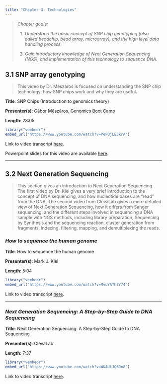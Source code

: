 ```yaml
---
title: "Chapter 3: Technologies"
---
```


> *Chapter goals:*
>
> 1.  *Understand the basic concept of SNP chip genotyping (also called beadchip, bead array, microarray), and the high level data handling process.*
>
> 2.  *Gain introductory knowledge of Next Generation Sequencing (NGS), and implementation of this technology to sequence DNA.*

## 3.1 SNP array genotyping {#sec-section1}

> This video by Dr. Mészáros is focused on understanding the SNP chip technology: how SNP chips work and why they are useful.

**Title**: SNP Chips (Introduction to genomics theory)

**Presenter(s)**: Gábor Mészáros, Genomics Boot Camp

**Length**: 28:05

```r
library("vembedr")
embed_url("https://www.youtube.com/watch?v=PeFOjLEJkrA")
```

Link to video transcript [here](chapter3.1_transcript.qmd).

Powerpoint slides for this video are available [here](https://github.com/GenomicsBootCamp/IntroductionToGenomics).

------------------------------------------------------------------------

## 3.2 Next Generation Sequencing {#sec-section2}

> This section gives an introduction to Next Generation Sequencing. The first video by Dr. Kiel gives a very brief introduction to the concept of DNA sequencing, and how nucleotide bases are "read" from the DNA. The second video from ClevaLab gives a more detailed view of Next Generation Sequencing, how it differs from Sanger sequencing, and the different steps involved in sequencing a DNA sample with NGS methods, including library preparation, Sequencing by Synthesis and the sequencing reaction, cluster generation from fragments, indexing, filtering, mapping, and demultiplexing the reads.

### *How to sequence the human genome*

**Title**: How to sequence the human genome

**Presenter(s)**: Mark J. Kiel

**Length**: 5:04

```r
library("vembedr")
embed_url("https://www.youtube.com/watch?v=MvuYATh7Y74")
```

Link to video transcript [here](chapter3.2_transcript.qmd#sec-video1).

------------------------------------------------------------------------

### *Next Generation Sequencing: A Step-by-Step Guide to DNA Sequencing*

**Title**: Next Generation Sequencing: A Step-by-Step Guide to DNA Sequencing

**Presenter(s)**: ClevaLab

**Length**: 7:37

```r
library("vembedr")
embed_url("https://www.youtube.com/watch?v=WKAUtJQ69n8")
```

Link to video transcript [here](chapter3.2_transcript.qmd#sec-video2).
